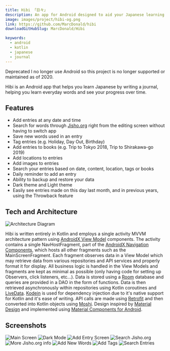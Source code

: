 ```yaml
---
title: Hibi 「日々」
description: An app for Android designed to aid your Japanese learning through keeping a journal.
image: images/project/hibi-og.png
link: https://github.com/MarcDonald/hibi
downloadGitHubSlug: MarcDonald/Hibi

keywords:
  - android
  - kotlin
  - japanese
  - journal
---
```


<Alert>
	<AlertTitle>Deprecated</AlertTitle>
	<AlertDescription>
		I no longer use Android so this project is no longer supported or maintained
		as of 2020.
	</AlertDescription>
</Alert>

Hibi is an Android app that helps you learn Japanese by writing a journal, helping you learn everyday words and see
your progress over time.

## Features

- Add entries at any date and time
- Search for words through [Jisho.org](https://jisho.org/) right from the editing screen without having to switch app
- Save new words used in an entry
- Tag entries (e.g. Holiday, Day Out, Birthday)
- Add entries to books (e.g. Trip to Tokyo 2018, Trip to Shirakawa-go 2019)
- Add locations to entries
- Add images to entries
- Search your entries based on date, content, location, tags or books
- Daily reminder to add an entry
- Ability to backup and restore your data
- Dark theme and Light theme
- Easily see entries made on this day last month, and in previous years, using the Throwback feature

## Tech and Architecture

<div className={'mx-auto my-4 md:w-3/4'}>
	<img
		src="https://raw.githubusercontent.com/MarcDonald/hibi/master/.github/assets/architecture-diagram.png?raw=true 'Architecture Diagram'"
		alt="Architecture Diagram"
		className={'mx-auto aspect-video rounded-md object-contain'}
	/>
</div>

Hibi is written entirely in Kotlin and employs a single activity MVVM architecture pattern using [AndroidX View Model](https://developer.android.com/topic/libraries/architecture/viewmodel) components.
The activity contains a single NavHostFragment, part of the [AndroidX Navigation Components](https://developer.android.com/guide/navigation/), which hosts all other fragments such as the MainScreenFragment.
Each fragment observes data in a View Model which may retrieve data from various repositories and API services and properly format it for display. All business logic is handled in the View Models and fragments are kept as minimal as possible (only having code for setting up Observers, click listeners, etc...).
Data is stored using a [Room](https://developer.android.com/jetpack/androidx/releases/room) database and queries are provided in a DAO in the form of functions.
Data is then retrieved asynchronously within repositories using Kotlin coroutines and [LiveData](https://developer.android.com/topic/libraries/architecture/livedata).
[Kodein](https://github.com/Kodein-Framework/Kodein-DI) is used for dependency injection due to it's native support for Kotlin and it's ease of writing.
API calls are made using [Retrofit](https://github.com/square/retrofit) and then converted into Kotlin objects using [Moshi](https://github.com/square/moshi).
Design inspired by [Material Design](https://material.io/) and implemented using [Material Components for Android](https://github.com/material-components/material-components-android).

## Screenshots

<div className={'-mx-8 flex flex-row gap-4 overflow-x-scroll p-2'}>
	<img
		src="https://raw.githubusercontent.com/MarcDonald/hibi/master/.github/assets/main-display-light.png"
		alt="Main Screen"
		className={'h-96 rounded-md object-contain'}
	/>
	<img
		src="https://raw.githubusercontent.com/MarcDonald/hibi/master/.github/assets/main-display-dark.png?raw=true"
		alt="Dark Mode"
		className={'h-96 rounded-md object-contain'}
	/>
	<img
		src="https://raw.githubusercontent.com/MarcDonald/hibi/master/.github/assets/add-entry.png?raw=true"
		alt="Add Entry Screen"
		className={'h-96 rounded-md object-contain'}
	/>
	<img
		src="https://raw.githubusercontent.com/MarcDonald/hibi/master/.github/assets/search-jisho.png?raw=true"
		alt="Search Jisho.org"
		className={'h-96 rounded-md object-contain'}
	/>
	<img
		src="https://raw.githubusercontent.com/MarcDonald/hibi/master/.github/assets/search-jisho-more.png?raw=true"
		alt="More Jisho.org info"
		className={'h-96 rounded-md object-contain'}
	/>
	<img
		src="https://raw.githubusercontent.com/MarcDonald/hibi/master/.github/assets/add-words.png?raw=true"
		alt="Add New Words"
		className={'h-96 rounded-md object-contain'}
	/>
	<img
		src="https://raw.githubusercontent.com/MarcDonald/hibi/master/.github/assets/add-tags.png?raw=true"
		alt="Add Tags"
		className={'h-96 rounded-md object-contain'}
	/>
	<img
		src="https://raw.githubusercontent.com/MarcDonald/hibi/master/.github/assets/search-entries.png?raw=true"
		alt="Search Entries"
		className={'h-96 rounded-md object-contain'}
	/>
</div>
